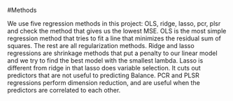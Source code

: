 #Methods

We use five regression methods in this project: OLS, ridge, lasso, pcr, plsr and check the method that gives us the lowest MSE. 
OLS is the most simple regression method that tries to fit a line that 
minimizes the residual sum of squares.  The rest are all regularization methods. Ridge and lasso regressions are shrinkage methods that put a 
penalty to our linear model and we try to find the best model with the 
smallest lambda. Lasso is different from ridge in that lasso does variable selection.  It cuts out predictors that are not useful to predicting Balance.  PCR and PLSR regressions perform dimension reduction, and are useful when the predictors are correlated to each other.
